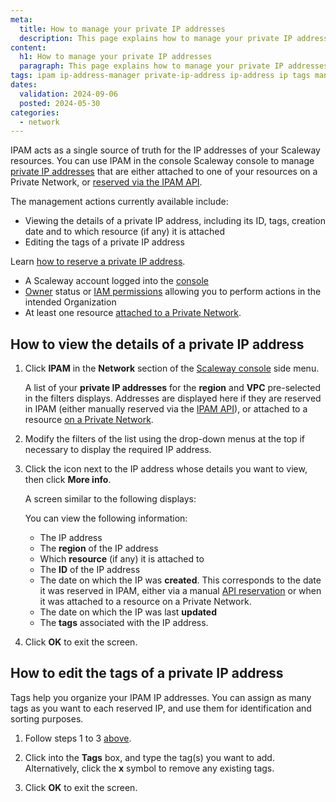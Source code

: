 ```yaml
---
meta:
  title: How to manage your private IP addresses
  description: This page explains how to manage your private IP addresses with Scaleway's IPAM
content:
  h1: How to manage your private IP addresses
  paragraph: This page explains how to manage your private IP addresses with Scaleway's IPAM
tags: ipam ip-address-manager private-ip-address ip-address ip tags manage edit
dates:
  validation: 2024-09-06
  posted: 2024-05-30
categories:
  - network
---
```


IPAM acts as a single source of truth for the IP addresses of your Scaleway resources. You can use IPAM in the console Scaleway console to manage [private IP addresses](/ipam/concepts/#private-ip-address) that are either attached to one of your resources on a Private Network, or [reserved via the IPAM API](https://www.scaleway.com/en/developers/api/ipam/#path-ips-book-a-new-ip).

The management actions currently available include:
- Viewing the details of a private IP address, including its ID, tags, creation date and to which resource (if any) it is attached
- Editing the tags of a private IP address

Learn [how to reserve a private IP address](/ipam/how-to/reserve-ip/).

<Macro id="requirements" />

- A Scaleway account logged into the [console](https://console.scaleway.com)
- [Owner](/iam/concepts/#owner) status or [IAM permissions](/iam/concepts/#permission) allowing you to perform actions in the intended Organization
- At least one resource [attached to a Private Network](/vpc/how-to/attach-resources-to-pn/).

## How to view the details of a private IP address

1. Click **IPAM** in the **Network** section of the [Scaleway console](https://console.scaleway.com) side menu.

    A list of your **private IP addresses** for the **region** and **VPC** pre-selected in the filters displays. Addresses are displayed here if they are reserved in IPAM (either manually reserved via the [IPAM API](https://www.scaleway.com/en/developers/api/ipam/#path-ips-book-a-new-ip)), or attached to a resource [on a Private Network](/vpc/how-to/attach-resources-to-pn/).

2. Modify the filters of the list using the drop-down menus at the top if necessary to display the required IP address.

3. Click the <Icon name="more" /> icon next to the IP address whose details you want to view, then click **More info**.

    A screen similar to the following displays:

    <Lightbox src="scaleway-ipam-moreinfo.webp" alt=""/>

    You can view the following information:
    - The IP address
    - The **region** of the IP address
    - Which **resource** (if any) it is attached to
    - The **ID** of the IP address
    - The date on which the IP was **created**. This corresponds to the date it was reserved in IPAM, either via a manual [API reservation](https://www.scaleway.com/en/developers/api/ipam/#path-ips-book-a-new-ip) or when it was attached to a resource on a Private Network.
    - The date on which the IP was last **updated**
    - The **tags** associated with the IP address.

4. Click **OK** to exit the screen.

## How to edit the tags of a private IP address

Tags help you organize your IPAM IP addresses. You can assign as many tags as you want to each reserved IP, and use them for identification and sorting purposes.

1. Follow steps 1 to 3 [above](#how-to-view-the-details-of-a-private-ip-address).

2. Click into the **Tags** box, and type the tag(s) you want to add. Alternatively, click the **x** symbol to remove any existing tags.

3. Click **OK** to exit the screen.
